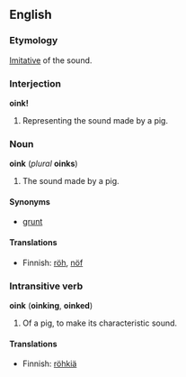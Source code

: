 ==English==
===Etymology===
[[Imitative]] of the sound.

===Interjection===
'''oink!'''

#Representing the sound made by a pig.

===Noun===
'''oink''' (''plural'' '''oinks''')

#The sound made by a pig.

====Synonyms====
*[[grunt]]

====Translations====
*Finnish: [[röh#Finnish|röh]], [[nöf#Finnish|nöf]]

===Intransitive verb===
'''oink''' ('''oinking''', '''oinked''')

#Of a pig, to make its characteristic sound.

====Translations====
*Finnish: [[röhkiä#Finnish|röhkiä]]